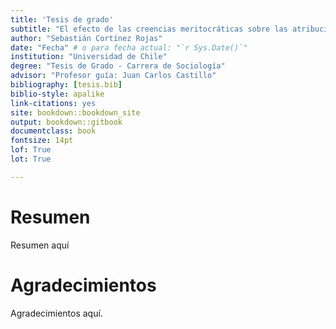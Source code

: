 ```yaml
---
title: 'Tesis de grado'
subtitle: "El efecto de las creencias meritocráticas sobre las atribuciones de pobreza y riqueza"
author: "Sebastián Cortínez Rojas"
date: "Fecha" # o para fecha actual: "`r Sys.Date()`"
institution: "Universidad de Chile"
degree: "Tesis de Grado - Carrera de Sociología"
advisor: "Profesor guía: Juan Carlos Castillo"
bibliography: [tesis.bib]
biblio-style: apalike
link-citations: yes
site: bookdown::bookdown_site
output: bookdown::gitbook
documentclass: book
fontsize: 14pt
lof: True
lot: True

---
```



# Resumen {-}

Resumen  aquí


# Agradecimientos {-}

Agradecimientos aquí.
